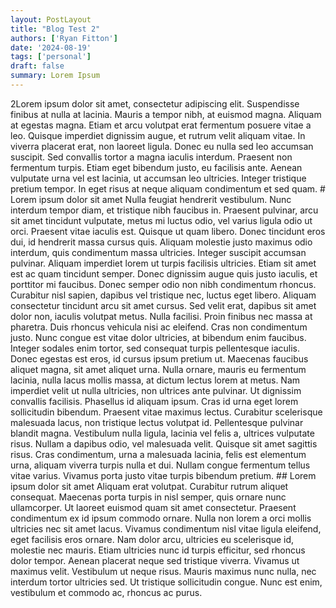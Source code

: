 ```yaml
---
layout: PostLayout
title: "Blog Test 2"
authors: ['Ryan Fitton']
date: '2024-08-19'
tags: ['personal']
draft: false
summary: Lorem Ipsum
---
```


2Lorem ipsum dolor sit amet, consectetur
adipiscing elit. Suspendisse finibus at nulla at lacinia. Mauris a
tempor nibh, at euismod magna. Aliquam at egestas magna. Etiam et arcu
volutpat erat fermentum posuere vitae a leo. Quisque imperdiet dignissim
augue, et rutrum velit aliquam vitae. In viverra placerat erat, non
laoreet ligula. Donec eu nulla sed leo accumsan suscipit. Sed convallis
tortor a magna iaculis interdum. Praesent non fermentum turpis. Etiam
eget bibendum justo, eu facilisis ante. Aenean vulputate urna vel est
lacinia, ut accumsan leo ultricies. Integer tristique pretium tempor. In
eget risus at neque aliquam condimentum et sed quam. \# Lorem ipsum
dolor sit amet Nulla feugiat hendrerit vestibulum. Nunc interdum tempor
diam, et tristique nibh faucibus in. Praesent pulvinar, arcu sit amet
tincidunt vulputate, metus mi luctus odio, vel varius ligula odio ut
orci. Praesent vitae iaculis est. Quisque ut quam libero. Donec
tincidunt eros dui, id hendrerit massa cursus quis. Aliquam molestie
justo maximus odio interdum, quis condimentum massa ultricies. Integer
suscipit accumsan pulvinar. Aliquam imperdiet lorem ut turpis facilisis
ultricies. Etiam sit amet est ac quam tincidunt semper. Donec dignissim
augue quis justo iaculis, et porttitor mi faucibus. Donec semper odio
non nibh condimentum rhoncus. Curabitur nisl sapien, dapibus vel
tristique nec, luctus eget libero. Aliquam consectetur tincidunt arcu
sit amet cursus. Sed velit erat, dapibus sit amet dolor non, iaculis
volutpat metus. Nulla facilisi. Proin finibus nec massa at pharetra.
Duis rhoncus vehicula nisi ac eleifend. Cras non condimentum justo. Nunc
congue est vitae dolor ultricies, at bibendum enim faucibus. Integer
sodales enim tortor, sed consequat turpis pellentesque iaculis. Donec
egestas est eros, id cursus ipsum pretium ut. Maecenas faucibus aliquet
magna, sit amet aliquet urna. Nulla ornare, mauris eu fermentum lacinia,
nulla lacus mollis massa, at dictum lectus lorem at metus. Nam imperdiet
velit ut nulla ultricies, non ultrices ante pulvinar. Ut dignissim
convallis facilisis. Phasellus id aliquam ipsum. Cras id urna eget lorem
sollicitudin bibendum. Praesent vitae maximus lectus. Curabitur
scelerisque malesuada lacus, non tristique lectus volutpat id.
Pellentesque pulvinar blandit magna. Vestibulum nulla ligula, lacinia
vel felis a, ultrices vulputate risus. Nullam a dapibus odio, vel
malesuada velit. Quisque sit amet sagittis risus. Cras condimentum, urna
a malesuada lacinia, felis est elementum urna, aliquam viverra turpis
nulla et dui. Nullam congue fermentum tellus vitae varius. Vivamus porta
justo vitae turpis bibendum pretium. \## Lorem ipsum dolor sit amet
Aliquam erat volutpat. Curabitur rutrum aliquet consequat. Maecenas
porta turpis in nisl semper, quis ornare nunc ullamcorper. Ut laoreet
euismod quam sit amet consectetur. Praesent condimentum ex id ipsum
commodo ornare. Nulla non lorem a orci mollis ultricies nec sit amet
lacus. Vivamus condimentum nisl vitae ligula eleifend, eget facilisis
eros ornare. Nam dolor arcu, ultricies eu scelerisque id, molestie nec
mauris. Etiam ultricies nunc id turpis efficitur, sed rhoncus dolor
tempor. Aenean placerat neque sed tristique viverra. Vivamus ut maximus
velit. Vestibulum ut neque risus. Mauris maximus nunc nulla, nec
interdum tortor ultricies sed. Ut tristique sollicitudin congue. Nunc
est enim, vestibulum et commodo ac, rhoncus ac purus.
